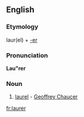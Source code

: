 ==English==

===Etymology===
laur(el) + [[-er]]

===Pronunciation===
'''Lau"rer'''
{{rfp|lang=en}}

===Noun===
{{head|en|noun}}

# {{obsolete}} [[laurel]] - [[w:Geoffrey Chaucer|Geoffrey Chaucer]]

[[fr:laurer]]